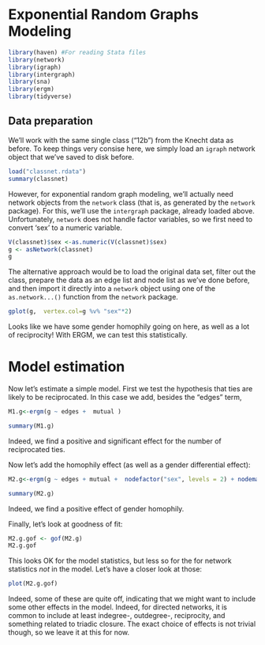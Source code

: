 
# Exponential Random Graphs Modeling



```r

library(haven) #For reading Stata files
library(network)
library(igraph)
library(intergraph)
library(sna)
library(ergm)
library(tidyverse) 


```

## Data preparation

We'll work with the same single class ("12b") from the Knecht data as before. To keep things very consise here, we simply load an `igraph` network object that we've saved to disk before.


```r
load("classnet.rdata")
summary(classnet)
```

However, for exponential random graph modeling, we'll actually need network objects from the `network` class (that is, as generated by the `network` package). For this, we'll use the `intergraph` package, already loaded above. Unfortunately, `network` does not handle factor variables, so we first need to convert 'sex' to a numeric variable.

```r

V(classnet)$sex <-as.numeric(V(classnet)$sex)
g <- asNetwork(classnet)
g
```

The alternative approach would be to load the original data set, filter out the class, prepare the data as an edge list and node list as we've done before, and then import it directly into a `network` object using one of the `as.network...()` function from the `network` package. 

```r
gplot(g,  vertex.col=g %v% "sex"*2)
```
Looks like we have some gender homophily going on here, as well as a lot of reciprocity! With ERGM, we can test this statistically.  

# Model estimation

Now let's estimate a simple model. First we test the hypothesis that ties are likely to be reciprocated. In this case we add, besides the "edges"  term, 

```r
M1.g<-ergm(g ~ edges +  mutual )

summary(M1.g)
```
Indeed, we find a positive and significant effect for the number of reciprocated ties. 

Now let's add the homophily effect (as well as a gender differential effect):

```r
M2.g<-ergm(g ~ edges + mutual +  nodefactor("sex", levels = 2) + nodematch("sex" ))

summary(M2.g)


```
Indeed, we find a positive effect of gender homophily. 

Finally, let's look at goodness of fit: 

```r
M2.g.gof <- gof(M2.g)
M2.g.gof
```
This looks OK for the model statistics, but less so for the for network statistics *not* in the model. Let's have a closer look at those:

```r
plot(M2.g.gof)
```

Indeed, some of these are quite off, indicating that we might want to include some other effects in the model. Indeed, for directed networks, it is common to include at least indegree-, outdegree-, reciprocity, and something related to triadic closure. The exact choice of effects is not trivial though, so we leave it at this for now. 

